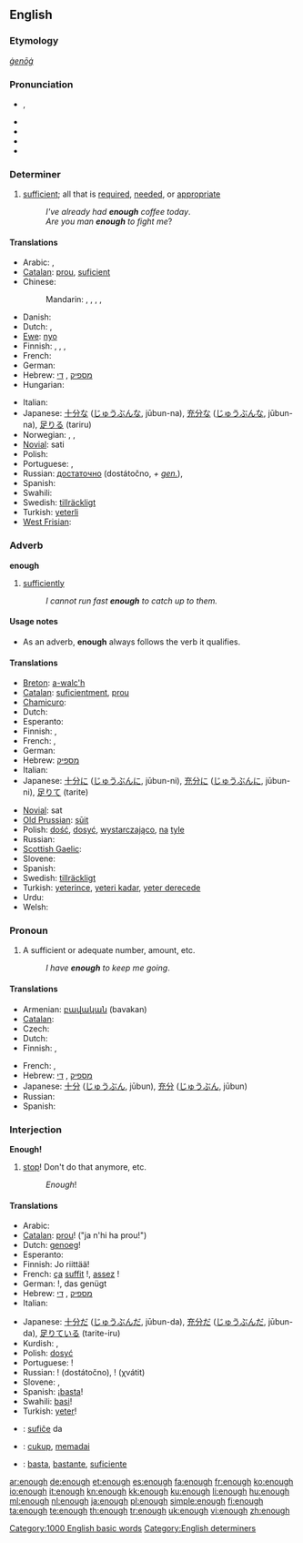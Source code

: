 {{wikipedia|dab=enough (disambiguation)|enough}}
==English==

{{rank|nor|moment|however|228|enough|quite|brought|woman}}

===Etymology===
{{etyl|ang}} ''[[ġenōġ]]''

===Pronunciation===
* {{IPA|/ɪˈnʌf/}}, {{SAMPA|/I"nVf/}}
* {{audio|en-us-enough.ogg|Audio (US)}}
* {{audio|En-uk-enough.ogg|Audio (UK)}}
* {{rhymes|ʌf}}
* {{hyphenation|e|nough}}

===Determiner===
{{en-det}}

# [[sufficient]]; all that is [[required]], [[needed]], or [[appropriate]]
#: ''I've already had '''enough''' coffee today''.
#: ''Are you man '''enough''' to fight me''?

====Translations====
{{trans-top|sufficient}}
* Arabic: {{t|ar|‏كاف|tr=kaaf}}, {{t|ar|كفى|tr=kafaa}}
* [[Catalan]]: [[prou]], [[suficient]]
* Chinese:
*: Mandarin: {{t-|cmn|夠|sc=Hani}}, {{t-|cmn|够|tr=gòu|sc=Hani}}, {{t|cmn|足夠|sc=Hani}}, {{t|cmn|足够|tr=zúgòu|sc=Hani}}, {{t-|cmn|足|tr=zú|sc=Hani}}
* Danish: {{t-|da|nok}}
* Dutch: {{t+|nl|genoeg}}, {{t+|nl|voldoende}}
* [[Ewe]]: [[nyo]]
* Finnish: {{t+|fi|tarpeeksi}}, {{t-|fi|riittävästi}}, {{t-|fi|kylliksi}},  {{t-|fi|kyllin}}
* French: {{t+|fr|assez}}
* German: {{t+|de|genug}}
* Hebrew: [[מספיק]] {{romanization of Hebrew|maspík}}, [[די]] {{romanization of Hebrew|dái}}
* Hungarian: {{t+|hu|elég}}
{{trans-mid}}
* Italian: {{t+|it|abbastanza}}
* Japanese: [[十分な]] ([[じゅうぶんな]], jūbun-na), [[充分な]] ([[じゅうぶんな]], jūbun-na), [[足りる]] (tariru)
* Norwegian: {{t-|no|nok}}, {{t|no|tilstrekkelig}}, {{t|no|fyllestgjørende}}
* [[Novial]]: sati
* Polish: {{t+|pl|dość}}
* Portuguese: {{t+|pt|bastante}}, {{t+|pt|suficiente}}
* Russian: [[достаточно]] (dostátočno, ''+ [[genitive case|gen.]]''),  {{t|ru|довольно|tr=dovól’no}}
* Spanish: {{t-|es|bastante}}
* Swahili: {{t+|sw|basi|xs=Swahili}}
* Swedish: [[tillräckligt]]
* Turkish: [[yeterli]]
* [[West Frisian]]: {{t-|fy|genôch|xs=West Frisian}}
{{trans-bottom}}

===Adverb===
'''enough'''

# [[sufficiently]]
#: ''I cannot run fast '''enough''' to catch up to them.''

====Usage notes====
* As an adverb, '''enough''' always follows the verb it qualifies.

====Translations====
{{trans-top|sufficiently}}
* [[Breton]]: [[a-walc'h]]
* [[Catalan]]: [[suficientment]], [[prou]]
* [[Chamicuro]]: {{tø|ccc|ma'sha}}
* Dutch: {{t+|nl|genoeg}}
* Esperanto: {{t-|eo|sufiĉe|xs=Esperanto}}
* Finnish: {{t+|fi|tarpeeksi}}, {{t-|fi|kyllin}}
* French: {{t+|fr|suffisamment}}, {{t+|fr|assez}}
* German: {{t+|de|genug}}
* Hebrew: [[מספיק]] {{romanization of Hebrew|maspík}}
* Italian: {{t+|it|abbastanza}}
* Japanese: [[十分に]] ([[じゅうぶんに]], jūbun-ni), [[充分に]] ([[じゅうぶんに]], jūbun-ni), [[足りて]] (tarite)
{{trans-mid}}
* [[Novial]]: sat
* [[Old Prussian]]: [[sūit]]
* Polish: [[dość]], [[dosyć]], [[wystarczająco]], [[na]] [[tyle]]
* Russian: {{t+|ru|достаточно|tr=dostátočno}}
* [[Scottish Gaelic]]: {{t-|gd|gu leòr|xs=Scottish Gaelic}}
* Slovene: {{t+|sl|dovolj}}
* Spanish: {{t-|es|suficientemente}}
* Swedish: [[tillräckligt]]
* Turkish: [[yeterince]], [[yeteri kadar]], [[yeter derecede]]
* Urdu: {{t-|ur|کافی|xs=Urdu}}
* Welsh: {{t-|cy|gwala|xs=Welsh}}
{{trans-bottom}}

===Pronoun===
{{en-pron}}

# A sufficient or adequate number, amount, etc.
#: ''I have '''enough''' to keep me going''.

====Translations====
{{trans-top|a sufficient or adequate number, amount, etc}}
* Armenian: [[բավական]] (bavakan)
* [[Catalan]]: {{t-|ca|prou}}
* Czech: {{t+|cs|dost}}
* Dutch: {{t+|nl|genoeg}}
* Finnish: {{t+|fi|tarpeeksi}}, {{t-|fi|riittävästi}}
{{trans-mid}}
* French: {{t+|fr|suffisamment}}, {{t+|fr|assez}}
* Hebrew: [[מספיק]] {{romanization of Hebrew|maspík}}, [[די]] {{romanization of Hebrew|dái}}
* Japanese: [[十分]] ([[じゅうぶん]], jūbun), [[充分]] ([[じゅうぶん]], jūbun)
* Russian: {{t+|ru|достаточно|tr=dostátočno}}
* Spanish: {{t-|es|bastante}}
{{trans-bottom}}

===Interjection===
'''Enough!'''

# [[stop]]! Don't do that anymore, etc.
#: ''Enough''!

====Translations====
{{trans-top|stop!}}
* Arabic: {{t-|ar|مه|مَه}}
* [[Catalan]]: [[prou]]! ("ja n'hi ha prou!")
* Dutch: [[genoeg]]!
* Esperanto: {{t-|eo|sufiĉe|xs=Esperanto}}
* Finnish: Jo riittää!
* French: [[ça]] [[suffit]] !, [[assez]] !
* German: {{t-|de|halt}}!, das genügt<!-- not wikified coz not sure if is set phrase -->
* Hebrew: [[מספיק]] {{romanization of Hebrew|maspík}}, [[די]] {{romanization of Hebrew|dái}}
* Italian: {{t+|it|basta}}
{{trans-mid}}
* Japanese: [[十分だ]] ([[じゅうぶんだ]], jūbun-da), [[充分だ]] ([[じゅうぶんだ]], jūbun-da), [[足りている]] (tarite-iru)
* Kurdish: {{t|ku|به‌س|tr=bes|sc=ku-Arab}}, {{t|ku|ته‌واو|tr=tewaw|sc=ku-Arab}}
* Polish: [[dosyć]]
* Portuguese: {{t+|pt|basta}}!
* Russian: {{t+|ru|достаточно}}! (dostátočno), {{t+|ru|хватать|alt=хватит}}! (χvátit)
* Slovene: {{t+|sl|dovolj}}, {{t-|sl|basta}}
* Spanish: ¡[[basta]]!
* Swahili: [[basi]]!
* Turkish: [[yeter]]!
{{trans-bottom}}

{{checktrans-top}}
* {{ttbc|Esperanto}}: [[sufiĉe]] da
* {{ttbc|Indonesian}}: [[cukup]], [[memadai]]
* {{ttbc|Spanish}}: [[basta]], [[bastante]], [[suficiente]]
{{checktrans-bottom}}

[[Category:1000 English basic words]]
[[Category:English determiners]]

[[ar:enough]]
[[de:enough]]
[[et:enough]]
[[es:enough]]
[[fa:enough]]
[[fr:enough]]
[[ko:enough]]
[[io:enough]]
[[it:enough]]
[[kn:enough]]
[[kk:enough]]
[[ku:enough]]
[[li:enough]]
[[hu:enough]]
[[ml:enough]]
[[nl:enough]]
[[ja:enough]]
[[pl:enough]]
[[simple:enough]]
[[fi:enough]]
[[ta:enough]]
[[te:enough]]
[[th:enough]]
[[tr:enough]]
[[uk:enough]]
[[vi:enough]]
[[zh:enough]]